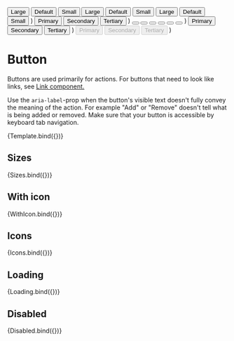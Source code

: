 

<Meta title="Controls / Button" component={Button} />


  <Stack>
    <Button type="primary" size="large">
      Large
    </Button>
    <Button type="primary" size="medium">
      Default
    </Button>
    <Button type="primary" size="small">
      Small
    </Button>
    <Button type="secondary" size="large">
      Large
    </Button>
    <Button type="secondary" size="medium">
      Default
    </Button>
    <Button type="secondary" size="small">
      Small
    </Button>
    <Button type="tertiary" size="large">
      Large
    </Button>
    <Button type="tertiary" size="medium">
      Default
    </Button>
    <Button type="tertiary" size="small">
      Small
    </Button>
  </Stack>
)

  <Stack>
    <Button type="primary">
      <Icon name="Target" size="medium" />
      Primary
    </Button>
    <Button type="secondary">
      <Icon name="Target" size="medium" />
      Secondary
    </Button>
    <Button type="tertiary" size="medium">
      <Icon name="Target" size="large" />
      Tertiary
    </Button>
  </Stack>
)

  <Stack>
    <Button type="icon" size="large" aria-label="View performance data">
      <Icon name="Target" size="large" />
    </Button>
    <Button type="icon" size="medium" aria-label="View performance data">
      <Icon name="Target" size="medium" />
    </Button>
    <Button type="icon" size="small" aria-label="View performance data">
      <Icon name="Target" size="medium" />
    </Button>
    <Button type="iconPrimary" size="large" aria-label="View performance data">
      <Icon name="Target" size="large" />
    </Button>
    <Button type="iconPrimary" size="medium" aria-label="View performance data">
      <Icon name="Target" size="medium" />
    </Button>
    <Button type="iconPrimary" size="small" aria-label="View performance data">
      <Icon name="Target" size="medium" />
    </Button>
  </Stack>
)

  <Stack>
    <Button type="primary" loading>
      Primary
    </Button>
    <Button type="secondary" loading>
      Secondary
    </Button>
    <Button type="tertiary" loading>
      Tertiary
    </Button>
  </Stack>
)

  <Stack>
    <Button type="primary" disabled>
      Primary
    </Button>
    <Button type="secondary" disabled>
      Secondary
    </Button>
    <Button type="tertiary" disabled>
      Tertiary
    </Button>
  </Stack>
)

# Button

Buttons are used primarily for actions. For buttons that need to look like links, see [Link component.](/docs/controls-link--default)

Use the `aria-label`-prop when the button's visible text doesn't fully convey the meaning of the action. For example "Add" or "Remove" doesn't tell what is being added or removed. Make sure that your button is accessible by keyboard tab navigation.

<Canvas>
  <Story
    args={{
      type: 'primary',
      size: 'medium',
      disabled: false,
      loading: false
    }}
    argTypes={{
      type: {
        control: {
          type: 'radio'
        }
      },
      disabled: {
        table: {
          category: 'Modifiers'
        }
      },
      loading: {
        table: {
          category: 'Modifiers'
        }
      },
      icon: {
        table: {
          category: 'Modifiers'
        }
      }
    }}
    name="Button"
  >
    {Template.bind({})}
  </Story>
</Canvas>

<ArgsTable story="Button" />

## Sizes

<Canvas>
  <Story name="Sizes">{Sizes.bind({})}</Story>
</Canvas>

## With icon

<Canvas>
  <Story name="With icon">{WithIcon.bind({})}</Story>
</Canvas>

## Icons

<Canvas>
  <Story name="Icons">{Icons.bind({})}</Story>
</Canvas>

## Loading

<Canvas>
  <Story name="Loading">{Loading.bind({})}</Story>
</Canvas>

## Disabled

<Canvas>
  <Story name="Disabled">{Disabled.bind({})}</Story>
</Canvas>
